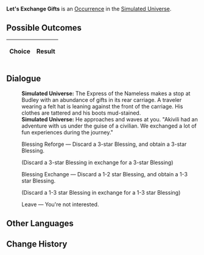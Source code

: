 {{Simulated Universe Event Infobox
|title         = Let's Exchange Gifts
|image         = Random Event Trade.png
|type          =
|domains_su    = Occurrence
|domains_ext   = Occurrence
|domains_swarm = 
|domains_gng   = 
|requirements  =
|prev          = 
|next          = 
|indexRewards  =
|characters    = 
}}
'''Let's Exchange Gifts''' is an [[Simulated Universe/Occurrence|Occurrence]] in the [[Simulated Universe]].

==Possible Outcomes==
{| class="article-table"
!Choice
!Result

|}

<!--
==Gameplay Notes==

-->
==Dialogue==
{{Dialogue Start}}
:'''Simulated Universe:''' The Express of the Nameless makes a stop at Budley with an abundance of gifts in its rear carriage. A traveler wearing a felt hat is leaning against the front of the carriage. His clothes are tattered and his boots mud-stained.
:'''Simulated Universe:''' He approaches and waves at you. "Akivili had an adventure with us under the guise of a civilian. We exchanged a lot of fun experiences during the journey."
:{{DIcon|Star}} Blessing Reforge &mdash; Discard a 3-star Blessing, and obtain a 3-star Blessing.
:;(Discard a 3-star Blessing in exchange for a 3-star Blessing)
:{{DIcon|Star}} Blessing Exchange &mdash; Discard a 1-2 star Blessing, and obtain a 1-3 star Blessing.
:;(Discard a 1-3 star Blessing in exchange for a 1-3 star Blessing)
:{{DIcon|Star}} Leave &mdash; You're not interested.
{{Dialogue End}}

==Other Languages==
{{Other Languages
|en    = Let's Exchange Gifts
|zhs   = 来交换礼物吧
|zht   = 來交換禮物吧
|ja    = プレゼントを交換しようよ
|ko    = 선물 교환하자
|es    = ¡Intercambiemos regalos!
|fr    = Échange de cadeaux
|ru    = Обмен подарками
|th    = มาแลกของขวัญกันเถอะ
|vi    = Đến Đổi Quà Nào
|de    = Gabentausch
|id    = Ayo Tukaran Hadiah
|pt    = Vamos Trocar Presentes
}}

==Change History==
{{Change History|1.0}}
